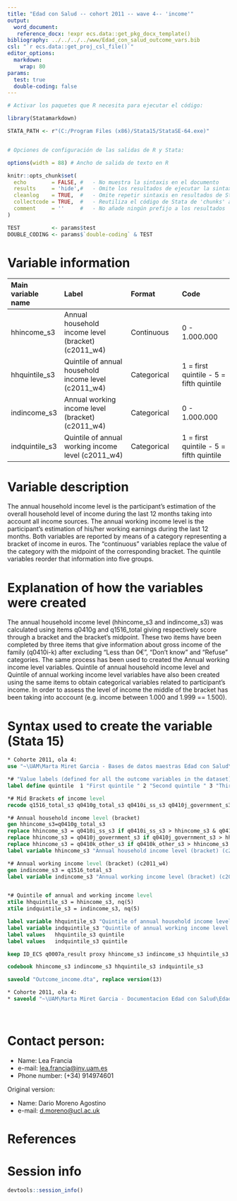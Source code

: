 ```yaml
---
title: "Edad con Salud -- cohort 2011 -- wave 4-- 'income'"
output:
  word_document:
   reference_docx: !expr ecs.data::get_pkg_docx_template()
bibliography: ../../../../www/Edad_con_salud_outcome_vars.bib 
csl: "`r ecs.data::get_proj_csl_file()`"
editor_options: 
  markdown:
    wrap: 80
params:
  test: true
  double-coding: false
---
```


```r
# Activar los paquetes que R necesita para ejecutar el código:

library(Statamarkdown)

STATA_PATH <- r"(C:/Program Files (x86)/Stata15/StataSE-64.exe)"


# Opciones de configuración de las salidas de R y Stata:

options(width = 88) # Ancho de salida de texto en R

knitr::opts_chunk$set( 
  echo        = FALSE, #   - No muestra la sintaxis en el documento
  results     = 'hide',#   - Omite los resultados de ejecutar la sintaxis
  cleanlog    = TRUE,  #   - Omite repetir sintaxis en resultados de Stata
  collectcode = TRUE,  #   - Reutiliza el código de Stata de 'chunks' anteriores
  comment     = ''     #   - No añade ningún prefijo a los resultados
)

TEST          <- params$test
DOUBLE_CODING <- params$`double-coding` & TEST
```

# Variable information

| Main variable name | Label                                                | Format      | Code                                    |
|:------------------|:------------------------|:------------------|:------------------|
| hhincome_s3        | Annual household income level (bracket) (c2011_w4)   | Continuous  | 0 - 1.000.000                           |
| hhquintile_s3      | Quintile of annual household income level (c2011_w4) | Categorical | 1 = first quintile - 5 = fifth quintile |
| indincome_s3       | Annual working income level (bracket) (c2011_w4)     | Categorical | 0 - 1.000.000                           |
| indquintile_s3     | Quintile of annual working income level (c2011_w4)   | Categorical | 1 = first quintile - 5 = fifth quintile |

# Variable description

The annual household income level is the participant's estimation of the overall
household level of income during the last 12 months taking into account all
income sources. The annual working income level is the participant's estimation
of his/her working earnings during the last 12 months. Both variables are
reported by means of a category representing a bracket of income in euros. The
"continuous" variables replace the value of the category with the midpoint of
the corresponding bracket. The quintile variables reorder that information into
five groups.

# Explanation of how the variables were created

The annual household income level (hhincome_s3 and indincome_s3) was calculated
using items q0410g and q1516_total giving respectively score through a bracket
and the bracket's midpoint. These two items have been completed by three items
that give information about gross income of the family (q0410i-k) after
excluding "Less than 0€", "Don't know" and "Refuse" categories. The same process
has been used to created the Annual working income level variables. Quintile of
annual household income level and Quintile of annual working income level
variables have also been created using the same items to obtain categorical
variables related to participant's income. In order to assess the level of
income the middle of the bracket has been taking into acccount (e.g. income
between 1.000 and 1.999 == 1.500).

# Syntax used to create the variable (Stata 15)

```stata
* Cohorte 2011, ola 4:
use "~\UAM\Marta Miret Garcia - Bases de datos maestras Edad con Salud\Ola_4\Cohorte 2011\rawdata_c2011w4.dta"

```

```stata
*# "Value labels (defined for all the outcome variables in the dataset)":
label define quintile  1 "First quintile " 2 "Second quintile " 3 "Third quintile " 4 "Fourth quintile " 5 "Fifth quintile "

*# Mid Brackets of income level
recode q1516_total_s3 q0410g_total_s3 q0410i_ss_s3 q0410j_government_s3 q0410k_other_s3 (1=0) (2=500) (3=1500) (4=2500) (5=3500) (6=4500) (7=5500) (8=6500) (9=7500) (10=8500) (11=9500) (12=10500) (13=11500) (14=12500) (15=13500) (16=14500) (17=15500) (18=16500) (19=17500) (20=18500) (21=19500) (22=22500) (23=27500) (24=32500) (25=37500) (26=42500) (27=47500) (28=62500) (29=87500) (30=125000) (31=175500) (32=250000) (33=400000) (34=750000) (35=1000000) (else=.)

*# Annual household income level (bracket)
gen hhincome_s3=q0410g_total_s3
replace hhincome_s3 = q0410i_ss_s3 if q0410i_ss_s3 > hhincome_s3 & q0410i_ss_s3!=.
replace hhincome_s3 = q0410j_government_s3 if q0410j_government_s3 > hhincome_s3 & q0410j_government_s3!=.
replace hhincome_s3 = q0410k_other_s3 if q0410k_other_s3 > hhincome_s3 & q0410k_other_s3!=.
label variable hhincome_s3 "Annual household income level (bracket) (c2011_w4)"

*# Annual working income level (bracket) (c2011_w4) 
gen indincome_s3 = q1516_total_s3
label variable indincome_s3 "Annual working income level (bracket) (c2011_w4)"


*# Quintile of annual and working income level
xtile hhquintile_s3 = hhincome_s3, nq(5)
xtile indquintile_s3 = indincome_s3, nq(5)

label variable hhquintile_s3 "Quintile of annual household income level (c2011_w4)"
label variable indquintile_s3 "Quintile of annual working income level (c2011_w4)"
label values   hhquintile_s3 quintile 
label values   indquintile_s3 quintile 

```

```stata
keep ID_ECS q0007a_result proxy hhincome_s3 indincome_s3 hhquintile_s3 indquintile_s3

codebook hhincome_s3 indincome_s3 hhquintile_s3 indquintile_s3
```

```stata
saveold "Outcome_income.dta", replace version(13)
```

```stata

* Cohorte 2011, ola 4:
* saveold "~\UAM\Marta Miret Garcia - Documentacion Edad con Salud\Edad con salud - Ola 4\Outcomes\Cohorte 2011\Outcome datasets\Outcome_income.dta", replace version(13)

```

<br>

# Contact person:

-   Name: Lea Francia
-   e-mail: [lea.francia\@inv.uam.es](mailto:lea.francia@inv.uam.es){.email}
-   Phone number: (+34) 914974601

Original version:

-   Name: Dario Moreno Agostino
-   e-mail: [d.moreno\@ucl.ac.uk](mailto:d.moreno@ucl.ac.uk){.email}

# References

::: {#refs}
:::

\newpage

# Session info

```r
devtools::session_info()
```
